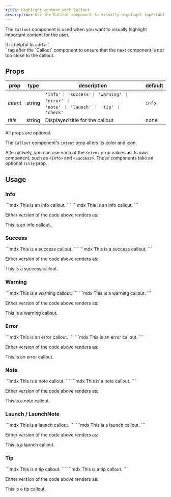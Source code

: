 ```yaml
---
title: Highlight content with Callout
description: Use the Callout component to visually highlight important content within your documentation. Configure the 'intent' as 'info', 'success', or 'warn'. 
---
```


The `Callout` component is used when you want to visually highlight important content for the user.

<Tip>
It is helpful to add a `<br />` tag after the `Callout` component to ensure that the next component is not too close to the callout.
</Tip>

## Props

| prop     | type   | description                                                                                 | default | 
|----------|--------|---------------------------------------------------------------------------------------------|---------|
| *intent* | string | `'info'｜ 'success'｜ 'warning' ｜ 'error' ｜`<br />`'note' ｜ 'launch' ｜ 'tip' ｜ 'check'` | `info`  | 
| *title*  | string | Displayed title for the callout                                                             | none    | 

All props are optional.

The `Callout` component's `intent` prop alters its color and icon.

Alternatively, you can use each of the `intent` prop values as its own component, such as `<Info>` and `<Success>`. These components take an optional `title` prop. 

## Usage

### Info 

<CodeBlocks>
  <CodeBlock title='Callout component with intent'>
    ```mdx
    <Callout intent='info' title='Info example'>
      This is an info callout.
    </Callout>
    ```
  </CodeBlock>
  <CodeBlock title='Info component'>
    ```mdx
    <Info title='Info example'>
      This is an info callout.
    </Info>
    ```
  </CodeBlock>
</CodeBlocks>

Either version of the code above renders as:

<Info title='Info example'>
  This is an info callout. 
</Info>

### Success 

<CodeBlocks>
  <CodeBlock title='Callout component with intent'>
    ```mdx
    <Callout intent='success' title='Success example'>
      This is a success callout.
    </Callout>
    ```
  </CodeBlock>
  <CodeBlock title='Success component'>
    ```mdx
    <Success title='Success example'>
      This is a success callout.
    </Success>
    ```
  </CodeBlock>
</CodeBlocks>

Either version of the code above renders as:

<Success title='Success example'>
  This is a success callout. 
</Success>

### Warning

<CodeBlocks>
  <CodeBlock title='Callout component with intent'>
    ```mdx
    <Callout intent='warning' title='Warning example'>
      This is a warning callout.
    </Callout>
    ```
  </CodeBlock>
  <CodeBlock title='Warning component'>
    ```mdx
    <Warning title='Warning example'>
      This is a warning callout.
    </Warning>
    ```
  </CodeBlock>
</CodeBlocks>

Either version of the code above renders as:

<Warning title='Warning example'>
  This is a warning callout. 
</Warning>

### Error

<CodeBlocks>
  <CodeBlock title='Callout component with intent'>
    ```mdx
    <Callout intent='error' title='Error example'>
      This is an error callout.
    </Callout>
    ```
  </CodeBlock>
  <CodeBlock title='Error component'>
    ```mdx
    <Error title='Error example'>
      This is an error callout.
    </Error>
    ```
  </CodeBlock>
</CodeBlocks>

Either version of the code above renders as:

<Error title='Error example'>
  This is an error callout. 
</Error>

### Note 

<CodeBlocks>
  <CodeBlock title='Callout component with intent'>
    ```mdx
    <Callout intent='note' title='Note example'>
      This is a note callout.
    </Callout>
    ```
  </CodeBlock>
  <CodeBlock title='Note component'>
    ```mdx
    <Note title='Note example'>
      This is a note callout.
    </Note>
    ```
  </CodeBlock>
</CodeBlocks>

Either version of the code above renders as:

<Note title='Note example'>
  This is a note callout. 
</Note>

### Launch / LaunchNote

<CodeBlocks>
  <CodeBlock title='Callout component with intent'>
    ```mdx
    <Callout intent='launch' title='Launch example'>
      This is a launch callout.
    </Callout>
    ```
  </CodeBlock>
  <CodeBlock title='LaunchNote component'>
    ```mdx
    <LaunchNote title='Launch example'>
      This is a launch callout.
    </LaunchNote>
    ```
  </CodeBlock>
</CodeBlocks>

Either version of the code above renders as:

<LaunchNote title='Launch example'>
  This is a launch callout. 
</LaunchNote>

### Tip 

<CodeBlocks>
  <CodeBlock title='Callout component with intent'>
    ```mdx
    <Callout intent='tip' title='Tip example'>
      This is a tip callout.
    </Callout>
    ```
  </CodeBlock>
  <CodeBlock title='Tip component'>
    ```mdx
    <Tip title='Tip example'>
      This is a tip callout.
    </Tip>
    ```
  </CodeBlock>
</CodeBlocks>

Either version of the code above renders as:

<Tip title='Tip example'>
  This is a tip callout. 
</Tip>